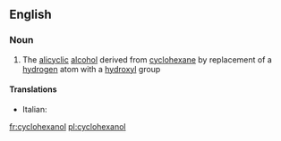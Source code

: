 ==English==

===Noun===
{{wikipedia}}
{{en-noun|s|-}}

# {{context|organic compound|lang=en}} The [[alicyclic]] [[alcohol]] derived from [[cyclohexane]] by replacement of a [[hydrogen]] atom with a [[hydroxyl]] group

====Translations====
{{trans-top|cyclohexanol}}
* Italian: {{t-|it|cicloesanolo|m}}
{{trans-mid}}
{{trans-bottom}}

[[fr:cyclohexanol]]
[[pl:cyclohexanol]]